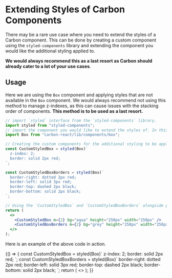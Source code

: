 
<Meta title="Documentation/Extending Styles of Carbon Components" />

# Extending Styles of Carbon Components

There may be a rare use case where you need to extend the styles of a Carbon component. This can be done by creating a custom component using the `styled-components` library and extending the component you would like the additional styling applied to.

**We would always recommend this as a last resort as Carbon should already cater to a lot of your use cases**.

## Usage

Here we are using the `Box` component and applying styles that are not available in the `Box` component.
We would always recommend not using this method to manage z-indexes, as this can cause issues with the stacking order of components. 
**This method is to be used as a last resort.**

```jsx
// import `styled` interface from the `styled-components` library.
import styled from "styled-components";
// import the component you would like to extend the styles of. In this case, we are using the `Box` component.
import Box from "carbon-react/lib/components/box";

// Creating the custom components for the additional styling to be applied to. 
const CustomStyledBox = styled(Box)`
  z-index: 2;
  border: solid 2px red;
`;

const CustomStyledBoxBorders = styled(Box)`
  border-right: dotted 2px red;
  border-left: solid 3px red;
  border-top: dashed 2px black;
  border-bottom: solid 2px black;
`;

// Using the `CustomStyledBox` and `CustomStyledBoxBorders` alongside props that are currently available to the Box component.
return (
  <>
    <CustomStyledBox m={2} bg="aqua" height="250px" width="250px" />
    <CustomStyledBoxBorders m={2} bg="grey" height="250px" width="250px" />
  </>
);
```

Here is an example of the above code in action.

<Canvas>
  <Story name="CustomStyledBox example">
    {() => {
      const CustomStyledBox = styled(Box)`
        z-index: 2;
        border: solid 2px red;
      `;
      const CustomStyledBoxBorders = styled(Box)`
        border-right: dotted 2px red;
        border-left: solid 3px red;
        border-top: dashed 2px black;
        border-bottom: solid 2px black;
      `;
      return (
        <>
          <CustomStyledBox m={2} bg="aqua" height="250px" width="250px" />
          <CustomStyledBoxBorders m={2} bg="#CCCCCC" height="250px" width="250px" />
        </>
      );
    }}
  </Story>
</Canvas>
